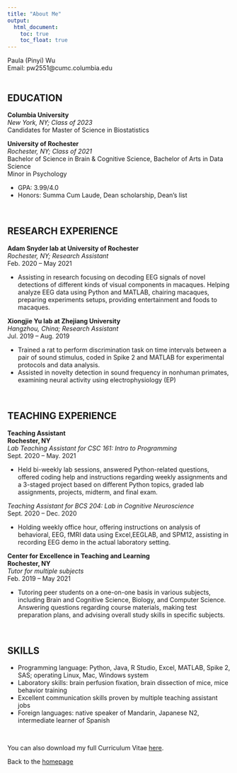 ```yaml
---
title: "About Me"
output: 
  html_document:
    toc: true
    toc_float: true
---
```

Paula (Pinyi) Wu <br>
Email: pw2551@cumc.columbia.edu
<br><br>

## EDUCATION

**Columbia University** <br>
*New York, NY; Class of 2023* <br>
Candidates for Master of Science in Biostatistics

**University of Rochester** <br>
*Rochester, NY; Class of 2021* <br>
Bachelor of Science in Brain & Cognitive Science, Bachelor of Arts in Data Science <br>
Minor in Psychology <br>
<ul>
<li>GPA: 3.99/4.0 </li>
<li>Honors: Summa Cum Laude, Dean scholarship, Dean’s list </li>
</ul>
<br>

## RESEARCH EXPERIENCE
**Adam Snyder lab at University of Rochester** <br>
*Rochester, NY; Research Assistant* <br>
Feb. 2020 – May 2021
<ul>
<li>Assisting in research focusing on decoding EEG signals of novel detections of different kinds of visual components in macaques. Helping analyze EEG data using Python and MATLAB, chairing macaques, preparing experiments setups, providing entertainment and foods to macaques.</li>
</ul>

**Xiongjie Yu lab at Zhejiang University** <br>
*Hangzhou, China; Research Assistant* <br>
Jul. 2019 – Aug. 2019
<ul>
<li>Trained a rat to perform discrimination task on time intervals between a pair of sound stimulus, coded in Spike 2 and MATLAB for experimental protocols and data analysis. </li>
<li>Assisted in novelty detection in sound frequency in nonhuman primates, examining neural activity using electrophysiology (EP) </li>
</ul>
<br>

## TEACHING EXPERIENCE
**Teaching Assistant** <br>
**Rochester, NY**<br>
*Lab Teaching Assistant for CSC 161: Intro to Programming* <br>
Sept. 2020 – May. 2021
<ul>
<li>Held bi-weekly lab sessions, answered Python-related questions, offered coding help and
instructions regarding weekly assignments and a 3-staged project based on different Python topics, graded lab assignments, projects, midterm, and final exam.
</li>
</ul>
*Teaching Assistant for BCS 204: Lab in Cognitive Neuroscience*<br>
Sept. 2020 – Dec. 2020
<ul>
<li>Holding weekly office hour, offering instructions on analysis of behavioral, EEG, fMRI data using Excel,EEGLAB, and SPM12, assisting in recording EEG demo in the actual laboratory setting.</li>
</ul>
**Center for Excellence in Teaching and Learning**<br>
**Rochester, NY**<br>
*Tutor for multiple subjects*<br>
Feb. 2019 – May 2021
<ul>
<li>Tutoring peer students on a one-on-one basis in various subjects, including Brain and Cognitive Science, Biology, and Computer Science. Answering questions regarding course materials, making test preparation plans, and advising overall study skills in specific subjects.</li>
</ul>
<br>

## SKILLS
<ul>
<li>Programming language: Python, Java, R Studio, Excel, MATLAB, Spike 2, SAS; operating Linux, Mac, Windows system</li>
<li>Laboratory skills: brain perfusion fixation, brain dissection of mice, mice behavior training</li>
<li>Excellent communication skills proven by multiple teaching assistant jobs</li>
<li>Foreign languages: native speaker of Mandarin, Japanese N2, intermediate learner of Spanish</li>
</ul>

<br>
<p>You can also download my full Curriculum Vitae <a href="./images/cv_pw.pdf">here</a>.</p>



Back to the [homepage](index.html)